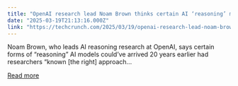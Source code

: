 ```yaml
---
title: "OpenAI research lead Noam Brown thinks certain AI ‘reasoning’ models could’ve arrived decades ago"
date: "2025-03-19T21:13:16.000Z"
link: "https://techcrunch.com/2025/03/19/openai-research-lead-noam-brown-thinks-ai-reasoning-models-couldve-arrived-decades-ago/"
---
```


Noam Brown, who leads AI reasoning research at OpenAI, says certain forms of &#8220;reasoning&#8221; AI models could&#8217;ve arrived 20 years earlier had researchers &#8220;known [the right] approach...

[Read more](https://techcrunch.com/2025/03/19/openai-research-lead-noam-brown-thinks-ai-reasoning-models-couldve-arrived-decades-ago/)
